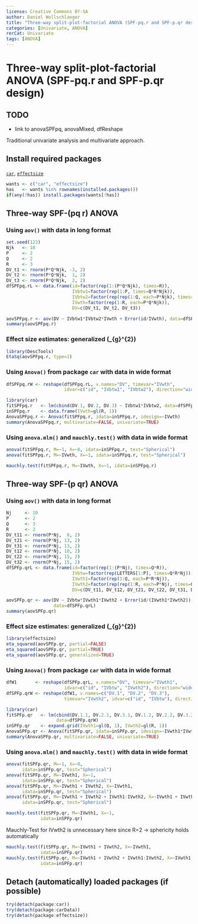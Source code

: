 ---
license: Creative Commons BY-SA
author: Daniel Wollschlaeger
title: "Three-way split-plot-factorial ANOVA (SPF-pq.r and SPF-p.qr design)"
categories: [Univariate, ANOVA]
rerCat: Univariate
tags: [ANOVA]
---

Three-way split-plot-factorial ANOVA (SPF-pq.r and SPF-p.qr design)
=========================

TODO
-------------------------

 - link to anovaSPFpq, anovaMixed, dfReshape

Traditional univariate analysis and multivariate approach.

Install required packages
-------------------------

[`car`](https://cran.r-project.org/package=car), [`effectsize`](https://cran.r-project.org/package=effectsize)

```{r}
wants <- c("car", "effectsize")
has   <- wants %in% rownames(installed.packages())
if(any(!has)) install.packages(wants[!has])
```

Three-way SPF-\(pq \cdot r\) ANOVA
-------------------------

### Using `aov()` with data in long format

```{r}
set.seed(123)
Njk   <- 10
P     <- 2
Q     <- 2
R     <- 3
DV_t1 <- rnorm(P*Q*Njk, -3, 2)
DV_t2 <- rnorm(P*Q*Njk,  1, 2)
DV_t3 <- rnorm(P*Q*Njk,  2, 2)
dfSPFpq.rL <- data.frame(id=factor(rep(1:(P*Q*Njk), times=R)),
                         IVbtw1=factor(rep(1:P, times=Q*R*Njk)),
                         IVbtw2=factor(rep(rep(1:Q, each=P*Njk), times=R)),
                         IVwth=factor(rep(1:R, each=P*Q*Njk)),
                         DV=c(DV_t1, DV_t2, DV_t3))
```

```{r}
aovSPFpq.r <- aov(DV ~ IVbtw1*IVbtw2*IVwth + Error(id/IVwth), data=dfSPFpq.rL)
summary(aovSPFpq.r)
```

### Effect size estimates: generalized \(\hat{\eta}_{g}^{2}\)

```{r}
library(DescTools)
EtaSq(aovSPFpq.r, type=1)
```

### Using `Anova()` from package `car` with data in wide format

```{r}
dfSPFpq.rW <- reshape(dfSPFpq.rL, v.names="DV", timevar="IVwth",
                      idvar=c("id", "IVbtw1", "IVbtw2"), direction="wide")
```

```{r}
library(car)
fitSPFpq.r   <- lm(cbind(DV.1, DV.2, DV.3) ~ IVbtw1*IVbtw2, data=dfSPFpq.rW)
inSPFpq.r    <- data.frame(IVwth=gl(R, 1))
AnovaSPFpq.r <- Anova(fitSPFpq.r, idata=inSPFpq.r, idesign=~IVwth)
summary(AnovaSPFpq.r, multivariate=FALSE, univariate=TRUE)
```

### Using `anova.mlm()` and `mauchly.test()` with data in wide format

```{r}
anova(fitSPFpq.r, M=~1, X=~0, idata=inSPFpq.r, test="Spherical")
anova(fitSPFpq.r, M=~IVwth, X=~1, idata=inSPFpq.r, test="Spherical")
```

```{r}
mauchly.test(fitSPFpq.r, M=~IVwth, X=~1, idata=inSPFpq.r)
```

Three-way SPF-\(p \cdot qr\) ANOVA
-------------------------

### Using `aov()` with data in long format

```{r}
Nj     <- 10
P      <- 2
Q      <- 3
R      <- 2
DV_t11 <- rnorm(P*Nj,  8, 2)
DV_t21 <- rnorm(P*Nj, 13, 2)
DV_t31 <- rnorm(P*Nj, 13, 2)
DV_t12 <- rnorm(P*Nj, 10, 2)
DV_t22 <- rnorm(P*Nj, 15, 2)
DV_t32 <- rnorm(P*Nj, 15, 2)
dfSPFp.qrL <- data.frame(id=factor(rep(1:(P*Nj), times=Q*R)),
                         IVbtw=factor(rep(LETTERS[1:P], times=Q*R*Nj)),
                         IVwth1=factor(rep(1:Q, each=P*R*Nj)),
                         IVwth2=factor(rep(rep(1:R, each=P*Nj), times=Q)),
                         DV=c(DV_t11, DV_t12, DV_t21, DV_t22, DV_t31, DV_t32))
```

```{r}
aovSPFp.qr <- aov(DV ~ IVbtw*IVwth1*IVwth2 + Error(id/(IVwth1*IVwth2)),
                  data=dfSPFp.qrL)
summary(aovSPFp.qr)
```

### Effect size estimates: generalized \(\hat{\eta}_{g}^{2}\)

```{r}
library(effectsize)
eta_squared(aovSPFp.qr, partial=FALSE)
eta_squared(aovSPFp.qr, partial=TRUE)
eta_squared(aovSPFp.qr, generalized=TRUE)
```

### Using `Anova()` from package `car` with data in wide format

```{r}
dfW1       <- reshape(dfSPFp.qrL, v.names="DV", timevar="IVwth1",
                      idvar=c("id", "IVbtw", "IVwth2"), direction="wide")
dfSPFp.qrW <- reshape(dfW1, v.names=c("DV.1", "DV.2", "DV.3"),
                      timevar="IVwth2", idvar=c("id", "IVbtw"), direction="wide")
```

```{r}
library(car)
fitSPFp.qr   <- lm(cbind(DV.1.1, DV.2.1, DV.3.1, DV.1.2, DV.2.2, DV.3.2) ~ IVbtw,
                   data=dfSPFp.qrW)
inSPFp.qr    <- expand.grid(IVwth1=gl(Q, 1), IVwth2=gl(R, 1))
AnovaSPFp.qr <- Anova(fitSPFp.qr, idata=inSPFp.qr, idesign=~IVwth1*IVwth2)
summary(AnovaSPFp.qr, multivariate=FALSE, univariate=TRUE)
```

### Using `anova.mlm()` and `mauchly.test()` with data in wide format

```{r}
anova(fitSPFp.qr, M=~1, X=~0,
      idata=inSPFp.qr, test="Spherical")
anova(fitSPFp.qr, M=~IVwth1, X=~1,
      idata=inSPFp.qr, test="Spherical")
anova(fitSPFp.qr, M=~IVwth1 + IVwth2, X=~IVwth1,
      idata=inSPFp.qr, test="Spherical")
anova(fitSPFp.qr, M=~IVwth1 + IVwth2 + IVwth1:IVwth2, X=~IVwth1 + IVwth2,
      idata=inSPFp.qr, test="Spherical")
```

```{r}
mauchly.test(fitSPFp.qr, M=~IVwth1, X=~1,
             idata=inSPFp.qr)
```
Mauchly-Test for IVwth2 is unnecessary here since R=2 -> sphericity holds automatically

```{r}
mauchly.test(fitSPFp.qr, M=~IVwth1 + IVwth2, X=~IVwth1,
             idata=inSPFp.qr)
mauchly.test(fitSPFp.qr, M=~IVwth1 + IVwth2 + IVwth1:IVwth2, X=~IVwth1 + IVwth2,
             idata=inSPFp.qr)
```

Detach (automatically) loaded packages (if possible)
-------------------------

```{r}
try(detach(package:car))
try(detach(package:carData))
try(detach(package:effectsize))
```
